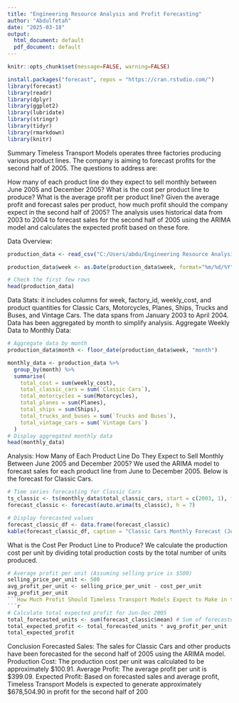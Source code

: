 ```yaml
---
title: "Engineering Resource Analysis and Profit Forecasting"
author: "Abdulfetah"
date: "2025-03-18"
output:
  html_document: default
  pdf_document: default
---
```


```r
knitr::opts_chunk$set(message=FALSE, warning=FALSE)
```

```r

install.packages("forecast", repos = "https://cran.rstudio.com/")  
library(forecast) 
library(readr)
library(dplyr)
library(ggplot2)
library(lubridate)
library(stringr)
library(tidyr)
library(rmarkdown)
library(knitr)

```

Summary
Timeless Transport Models operates three factories producing various product lines. The company is aiming to forecast profits for the second half of 2005. 
The questions to address are:

How many of each product line do they expect to sell monthly between June 2005 and December 2005?
What is the cost per product line to produce?
What is the average profit per product line?
Given the average profit and forecast sales per product, how much profit should the company expect in the second half of 2005?
The analysis uses historical data from 2003 to 2004 to forecast sales for the second half of 2005 using the ARIMA model and calculates the expected profit based on these fore.

Data Overview:
```r
production_data <- read_csv("C:/Users/abdu/Engineering Resource Analysis and Allocation/Engineering-Resource-Analysis-and-Allocation/data/weekly_factory_production.csv")

production_data$week <- as.Date(production_data$week, format="%m/%d/%Y")

# Check the first few rows
head(production_data)

```
Data Stats: it includes columns for week, factory_id, weekly_cost, and product quantities for Classic Cars, Motorcycles, Planes, Ships, Trucks and Buses, and Vintage Cars.
The data spans from January 2003 to April 2004.
Data has been aggregated by month to simplify analysis.
Aggregate Weekly Data to Monthly Data:

```r
# Aggregate data by month
production_data$month <- floor_date(production_data$week, "month")

monthly_data <- production_data %>%
  group_by(month) %>%
  summarise(
    total_cost = sum(weekly_cost),
    total_classic_cars = sum(`Classic Cars`),
    total_motorcycles = sum(Motorcycles),
    total_planes = sum(Planes),
    total_ships = sum(Ships),
    total_trucks_and_buses = sum(`Trucks and Buses`),
    total_vintage_cars = sum(`Vintage Cars`)
  )
# Display aggregated monthly data
head(monthly_data)


```
Analysis:
How Many of Each Product Line Do They Expect to Sell Monthly Between June 2005 and December 2005?
We used the ARIMA model to forecast sales for each product line from June to December 2005. Below is the forecast for Classic Cars.

```r
# Time series forecasting for Classic Cars
ts_classic <- ts(monthly_data$total_classic_cars, start = c(2003, 1), frequency = 12)
forecast_classic <- forecast(auto.arima(ts_classic), h = 7)

# Display forecasted values
forecast_classic_df <- data.frame(forecast_classic)
kable(forecast_classic_df, caption = "Classic Cars Monthly Forecast (Jun-Dec 2005)")

```
 What is the Cost Per Product Line to Produce?
We calculate the production cost per unit by dividing total production costs by the total number of units produced.
```r
# Average profit per unit (Assuming selling price is $500)
selling_price_per_unit <- 500
avg_profit_per_unit <- selling_price_per_unit - cost_per_unit
avg_profit_per_unit
```How Much Profit Should Timeless Transport Models Expect to Make in the Second Half of 2005?
```r
# Calculate total expected profit for Jun-Dec 2005
total_forecasted_units <- sum(forecast_classic$mean) # Sum of forecasted units for Classic Cars
total_expected_profit <- total_forecasted_units * avg_profit_per_unit
total_expected_profit

```
Conclusion
Forecasted Sales: The sales for Classic Cars and other products have been forecasted for the second half of 2005 using the ARIMA model.
Production Cost: The production cost per unit was calculated to be approximately $100.91.
Average Profit: The average profit per unit is $399.09.
Expected Profit: Based on forecasted sales and average profit, Timeless Transport Models is expected to generate approximately $678,504.90 in profit for the second half of 200

```r
```


